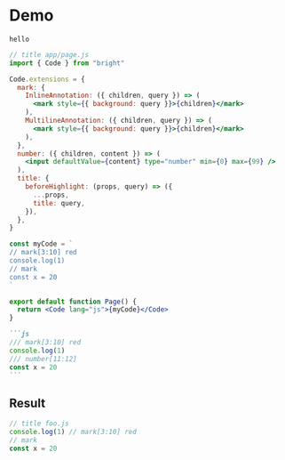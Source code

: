# Demo

```
hello
```

```jsx
// title app/page.js
import { Code } from "bright"

Code.extensions = {
  mark: {
    InlineAnnotation: ({ children, query }) => (
      <mark style={{ background: query }}>{children}</mark>
    ),
    MultilineAnnotation: ({ children, query }) => (
      <mark style={{ background: query }}>{children}</mark>
    ),
  },
  number: ({ children, content }) => (
    <input defaultValue={content} type="number" min={0} max={99} />
  ),
  title: {
    beforeHighlight: (props, query) => ({
      ...props,
      title: query,
    }),
  },
}

const myCode = `
// mark[3:10] red
console.log(1)
// mark
const x = 20
`

export default function Page() {
  return <Code lang="js">{myCode}</Code>
}
```

````md
```js
/// mark[3:10] red
console.log(1)
/// number[11:12]
const x = 20
```
````

## Result

```js
// title foo.js
console.log(1) // mark[3:10] red
// mark
const x = 20
```
